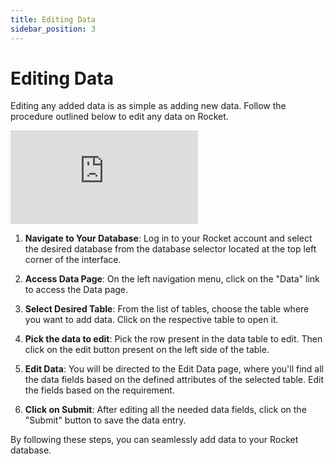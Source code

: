 ```yaml
---
title: Editing Data
sidebar_position: 3
---
```


# Editing Data

Editing any added data is as simple as adding new data. Follow the procedure outlined below to edit any data on Rocket.

<div class="videowrapper">
  <iframe
    src="https://www.youtube.com/embed/eJKFv-jdBc4?rel=0"
    title="YouTube video 
      player"
    frameborder="0"
    allow="accelerometer; autoplay; clipboard-write; 
      encrypted-media; gyroscope; picture-in-picture"
    allowfullscreen
  ></iframe>
</div>

1. **Navigate to Your Database**: Log in to your Rocket account and select the desired database from the database selector located at the top left corner of the interface.

2. **Access Data Page**: On the left navigation menu, click on the "Data" link to access the Data page.

3. **Select Desired Table**: From the list of tables, choose the table where you want to add data. Click on the respective table to open it.

4. **Pick the data to edit**: Pick the row present in the data table to edit. Then click on the edit button present on the left side of the table.

5. **Edit Data**: You will be directed to the Edit Data page, where you'll find all the data fields based on the defined attributes of the selected table. Edit the fields based on the requirement.

6. **Click on Submit**: After editing all the needed data fields, click on the "Submit" button to save the data entry.

By following these steps, you can seamlessly add data to your Rocket database.
